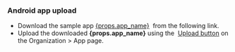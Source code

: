 
### Android app upload

<ul>
  <li>
    Download the sample app <a href={props.app_url}>{props.app_name}</a>
    &nbsp;from the following link.
  </li>
  <li>
    Upload the downloaded <b>{props.app_name}</b> using the&nbsp;
    <a href="/management/project/app">Upload button</a> on the Organization > App page.
  </li>
</ul>
